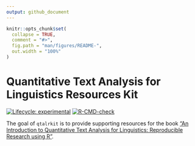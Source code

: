 ```yaml
---
output: github_document
---
```


<!-- README.md is generated from README.Rmd. Please edit that file -->

```r
knitr::opts_chunk$set(
  collapse = TRUE,
  comment = "#>",
  fig.path = "man/figures/README-",
  out.width = "100%"
)
```

# Quantitative Text Analysis for Linguistics Resources Kit

<!-- badges: start -->
[![Lifecycle: experimental](https://img.shields.io/badge/lifecycle-experimental-orange.svg)](https://lifecycle.r-lib.org/articles/stages.html#experimental)
[![R-CMD-check](https://github.com/qtalr/qtalrkit/actions/workflows/R-CMD-check.yaml/badge.svg)](https://github.com/qtalr/qtalrkit/actions/workflows/R-CMD-check.yaml)
<!-- badges: end -->

The goal of `qtalrkit` is to provide supporting resources for the book ["An Introduction to Quantitative Text Analysis for Linguistics: Reproducible Research using R"](https://qtalr.github.io/book/).

